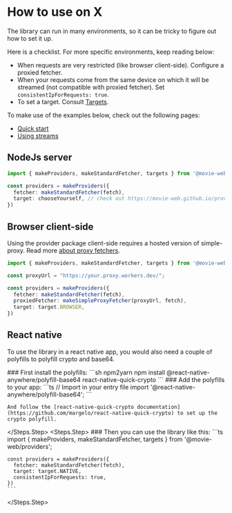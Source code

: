 # How to use on X

The library can run in many environments, so it can be tricky to figure out how to set it up.

Here is a checklist. For more specific environments, keep reading below:
 - When requests are very restricted (like browser client-side). Configure a proxied fetcher.
 - When your requests come from the same device on which it will be streamed (not compatible with proxied fetcher). Set `consistentIpForRequests: true`.
 - To set a target. Consult [Targets](./1.targets.md).

To make use of the examples below, check out the following pages:
 - [Quick start](../1.get-started/1.quick-start.md)
 - [Using streams](../2.essentials/4.using-streams.md)

## NodeJs server
```ts
import { makeProviders, makeStandardFetcher, targets } from '@movie-web/providers';

const providers = makeProviders({
  fetcher: makeStandardFetcher(fetch),
  target: chooseYourself, // check out https://movie-web.github.io/providers/essentials/targets
})
```

## Browser client-side

Using the provider package client-side requires a hosted version of simple-proxy.
Read more [about proxy fetchers](/essentials/fetchers#using-fetchers-on-the-browser).

```ts
import { makeProviders, makeStandardFetcher, targets } from '@movie-web/providers';

const proxyUrl = "https://your.proxy.workers.dev/";

const providers = makeProviders({
  fetcher: makeStandardFetcher(fetch),
  proxiedFetcher: makeSimpleProxyFetcher(proxyUrl, fetch),
  target: target.BROWSER,
})
```

## React native
To use the library in a react native app, you would also need a couple of polyfills to polyfill crypto and base64.

<Steps>
  <Steps.Step>
    ### First install the polyfills:
    ```sh npm2yarn
    npm install @react-native-anywhere/polyfill-base64 react-native-quick-crypto
    ```
</Steps.Step>
  <Steps.Step>
    ### Add the polyfills to your app:
    ```ts
    // Import in your entry file
    import '@react-native-anywhere/polyfill-base64';
    ```

    And follow the [react-native-quick-crypto documentation](https://github.com/margelo/react-native-quick-crypto) to set up the crypto polyfill.
  </Steps.Step>
    <Steps.Step>
    ### Then you can use the library like this:
    ```ts
    import { makeProviders, makeStandardFetcher, targets } from '@movie-web/providers';

    const providers = makeProviders({
      fetcher: makeStandardFetcher(fetch),
      target: target.NATIVE,
      consistentIpForRequests: true,
    })
    ```
  </Steps.Step>
</Steps>